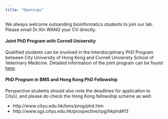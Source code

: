 ```yaml
---
title: "Openings"
---
```


We always welcome outsanding bioinformatics students to join our lab.  
Please email Dr.Xin WANG your CV directly.  
 

#### Joint PhD Program with Cornell University
Qualified students can be involved in the Interdisciplinary PhD Program between City University of Hong Kong and Cornell Univeristy School of Veterinary Medicine. Detailed information of the joint program can be found [here](http://www.cityu.edu.hk/bms/prog/phdvs.htm).

 
#### PhD Program in BMS and Hong Kong PhD Fellowship
Perspective students should also note the deadlines for application to CityU, and please do check the Hong Kong fellowship scheme as well:

- http://www.cityu.edu.hk/bms/prog/phd.htm
- http://www.sgs.cityu.edu.hk/prospective/rpg/hkphd#13